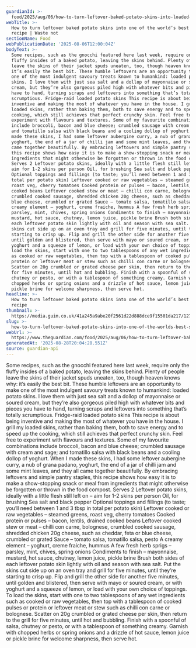 ```yaml
---
guardianId: >-
  food/2025/aug/06/how-to-turn-leftover-baked-potato-skins-into-loaded-potato-zero-waste-cooking
webTitle: >-
  How to turn leftover baked potato skins into one of the world’s best snacks –
  recipe | Waste not
sectionName: Food
webPublicationDate: '2025-08-06T12:00:04Z'
bodyText: >-
  Some recipes, such as the gnocchi featured here last week, require only the
  fluffy insides of a baked potato, leaving the skins behind. Plenty of people
  leave the skins of their jacket spuds uneaten, too, though heaven knows why:
  it’s easily the best bit. These humble leftovers are an opportunity to make
  one of the most indulgent savoury treats known to humankind: loaded potato
  skins. I love them with just sea salt and a dollop of mayonnaise or soured
  cream, but they’re also gorgeous piled high with whatever bits and pieces you
  have to hand, turning scraps and leftovers into something that’s totally
  scrumptious. Fridge-raid loaded potato skins This recipe is about being
  inventive and making the most of whatever you have in the house. I grill my
  loaded skins, rather than baking them, both to save energy and to speed up the
  cooking, which still achieves that perfect crunchy skin. Feel free to
  experiment with flavours and textures. Some of my favourite combinations
  include broccoli, bacon and blue cheese; crumbled sausage with cream and sage;
  and tomatillo salsa with black beans and a cooling dollop of yoghurt. When I
  made these skins, I had some leftover aubergine curry, a nub of grana padano,
  yoghurt, the end of a jar of chilli jam and some mint leaves, and they all
  came together beautifully. By embracing leftovers and simple pantry staples,
  this recipe shows how easy it is to make a show-stopping snack or meal from
  ingredients that might otherwise be forgotten or thrown in the food compost.
  Serves 2 Leftover potato skins, ideally with a little flesh still left on –
  aim for 1-2 skins per person Oil, for brushing Sea salt and black pepper
  Optional toppings and fillings (to taste; you’ll need between 1 and 3 tbsp in
  total per potato skin) Leftover cooked or raw vegetables – steamed greens,
  roast veg, cherry tomatoes Cooked protein or pulses – bacon, lentils, drained
  cooked beans Leftover cooked stew or meat – chilli con carne, bolognese,
  crumbled cooked sausage, shredded chicken 20g cheese, such as cheddar, feta or
  blue cheese, crumbled or grated Sauce – tomato salsa, tomatillo salsa, pesto A
  creamy element – yoghurt, creme fraiche, hummus A few fresh herb sprigs –
  parsley, mint, chives, spring onions Condiments to finish – mayonnaise,
  mustard, hot sauce, chutney, lemon juice, pickle brine Brush both sides of
  each leftover potato skin lightly with oil and season with sea salt. Put the
  skins cut side up on an oven tray and grill for five minutes, until they’re
  starting to crisp up. Flip and grill the other side for another five minutes,
  until golden and blistered, then serve with mayo or soured cream, or with
  yoghurt and a squeeze of lemon, or load with your own choice of toppings. To
  load the skins, start with one to two tablespoons of any wet ingredients such
  as cooked or raw vegetables, then top with a tablespoon of cooked pulses or
  protein or leftover meat or stew such as chilli con carne or bolognese.
  Scatter on 20g crumbled or grated cheese per skin, then return to the grill
  for five minutes, until hot and bubbling. Finish with a spoonful of salsa,
  chutney or pesto, or with a tablespoon of something creamy. Garnish with
  chopped herbs or spring onions and a drizzle of hot sauce, lemon juice or
  pickle brine for welcome sharpness, then serve hot.
headline: >-
  How to turn leftover baked potato skins into one of the world’s best snacks –
  recipe
thumbnail: >-
  https://media.guim.co.uk/41a245a9abe20f2561d22d888dce9f15501da217/127_0_3776_3022/500.jpg
slug: >-
  how-to-turn-leftover-baked-potato-skins-into-one-of-the-worlds-best-snacks-recipe-or-waste-not
webUrl: >-
  https://www.theguardian.com/food/2025/aug/06/how-to-turn-leftover-baked-potato-skins-into-loaded-potato-zero-waste-cooking
generatedAt: '2025-08-28T20:04:28.551Z'
source: guardian-api
---
```

Some recipes, such as the gnocchi featured here last week, require only the fluffy insides of a baked potato, leaving the skins behind. Plenty of people leave the skins of their jacket spuds uneaten, too, though heaven knows why: it’s easily the best bit. These humble leftovers are an opportunity to make one of the most indulgent savoury treats known to humankind: loaded potato skins. I love them with just sea salt and a dollop of mayonnaise or soured cream, but they’re also gorgeous piled high with whatever bits and pieces you have to hand, turning scraps and leftovers into something that’s totally scrumptious. Fridge-raid loaded potato skins This recipe is about being inventive and making the most of whatever you have in the house. I grill my loaded skins, rather than baking them, both to save energy and to speed up the cooking, which still achieves that perfect crunchy skin. Feel free to experiment with flavours and textures. Some of my favourite combinations include broccoli, bacon and blue cheese; crumbled sausage with cream and sage; and tomatillo salsa with black beans and a cooling dollop of yoghurt. When I made these skins, I had some leftover aubergine curry, a nub of grana padano, yoghurt, the end of a jar of chilli jam and some mint leaves, and they all came together beautifully. By embracing leftovers and simple pantry staples, this recipe shows how easy it is to make a show-stopping snack or meal from ingredients that might otherwise be forgotten or thrown in the food compost. Serves 2 Leftover potato skins, ideally with a little flesh still left on – aim for 1-2 skins per person Oil, for brushing Sea salt and black pepper Optional toppings and fillings (to taste; you’ll need between 1 and 3 tbsp in total per potato skin) Leftover cooked or raw vegetables – steamed greens, roast veg, cherry tomatoes Cooked protein or pulses – bacon, lentils, drained cooked beans Leftover cooked stew or meat – chilli con carne, bolognese, crumbled cooked sausage, shredded chicken 20g cheese, such as cheddar, feta or blue cheese, crumbled or grated Sauce – tomato salsa, tomatillo salsa, pesto A creamy element – yoghurt, creme fraiche, hummus A few fresh herb sprigs – parsley, mint, chives, spring onions Condiments to finish – mayonnaise, mustard, hot sauce, chutney, lemon juice, pickle brine Brush both sides of each leftover potato skin lightly with oil and season with sea salt. Put the skins cut side up on an oven tray and grill for five minutes, until they’re starting to crisp up. Flip and grill the other side for another five minutes, until golden and blistered, then serve with mayo or soured cream, or with yoghurt and a squeeze of lemon, or load with your own choice of toppings. To load the skins, start with one to two tablespoons of any wet ingredients such as cooked or raw vegetables, then top with a tablespoon of cooked pulses or protein or leftover meat or stew such as chilli con carne or bolognese. Scatter on 20g crumbled or grated cheese per skin, then return to the grill for five minutes, until hot and bubbling. Finish with a spoonful of salsa, chutney or pesto, or with a tablespoon of something creamy. Garnish with chopped herbs or spring onions and a drizzle of hot sauce, lemon juice or pickle brine for welcome sharpness, then serve hot.
